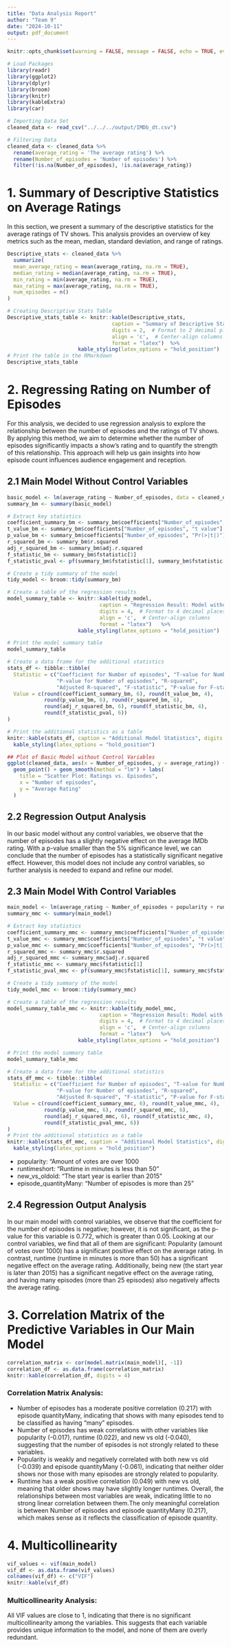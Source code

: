 ```yaml
---
title: "Data Analysis Report"
author: "Team 9"
date: "2024-10-11"
output: pdf_document
---
```

```r
knitr::opts_chunk$set(warning = FALSE, message = FALSE, echo = TRUE, eval = TRUE)
```

```r
# Load Packages
library(readr)
library(ggplot2)
library(dplyr)
library(broom)
library(knitr)
library(kableExtra)
library(car)
```

```r
# Importing Data Set
cleaned_data <- read_csv("../../../output/IMDb_dt.csv")
```

```r
# Filtering Data
cleaned_data <- cleaned_data %>%
  rename(average_rating = 'The average rating') %>%
  rename(Number_of_episodes = 'Number of episodes') %>%
  filter(!is.na(Number_of_episodes), !is.na(average_rating))
```

# 1. Summary of Descriptive Statistics on Average Ratings
In this section, we present a summary of the descriptive statistics for the average ratings of TV shows. This analysis provides an overview of key metrics such as the mean, median, standard deviation, and range of ratings.
```r
Descriptive_stats <- cleaned_data %>% 
  summarize(
  mean_average_rating = mean(average_rating, na.rm = TRUE),
  median_rating = median(average_rating, na.rm = TRUE),
  min_rating = min(average_rating, na.rm = TRUE),
  max_rating = max(average_rating, na.rm = TRUE),
  num_episodes = n()
)
```

```r
# Creating Descriptive Stats Table
Descriptive_stats_table <- knitr::kable(Descriptive_stats, 
                                  caption = "Summary of Descriptive Statistics on Average Ratings",
                                  digits = 2,  # Format to 2 decimal places
                                  align = 'c',  # Center-align columns
                                  format = "latex")  %>%
                       kable_styling(latex_options = "hold_position") 
# Print the table in the RMarkdown
Descriptive_stats_table
```

# 2. Regressing Rating on Number of Episodes
For this analysis, we decided to use regression analysis to explore the relationship between the number of episodes and the ratings of TV shows. By applying this method, we aim to determine whether the number of episodes significantly impacts a show's rating and to quantify the strength of this relationship. This approach will help us gain insights into how episode count influences audience engagement and reception.

## 2.1 Main Model Without Control Variables
```r
basic_model <- lm(average_rating ~ Number_of_episodes, data = cleaned_data)
summary_bm <- summary(basic_model)

# Extract key statistics
coefficient_summary_bm <- summary_bm$coefficients["Number_of_episodes", "Estimate"]
t_value_bm <- summary_bm$coefficients["Number_of_episodes", "t value"]
p_value_bm <- summary_bm$coefficients["Number_of_episodes", "Pr(>|t|)"]
r_squared_bm <- summary_bm$r.squared
adj_r_squared_bm <- summary_bm$adj.r.squared
f_statistic_bm <- summary_bm$fstatistic[1]
f_statistic_pval <- pf(summary_bm$fstatistic[1], summary_bm$fstatistic[2], summary_bm$fstatistic[3], lower.tail = FALSE)

# Create a tidy summary of the model
tidy_model <- broom::tidy(summary_bm)

# Create a table of the regression results
model_summary_table <- knitr::kable(tidy_model, 
                              caption = "Regression Result: Model without Control Variables",
                              digits = 4,  # Format to 4 decimal places
                              align = 'c',  # Center-align columns
                              format = "latex")   %>%
                       kable_styling(latex_options = "hold_position") 

# Print the model summary table
model_summary_table

# Create a data frame for the additional statistics
stats_df <- tibble::tibble(
  Statistic = c("Coefficient for Number of episodes", "T-value for Number of episodes", 
                "P-value for Number of episodes", "R-squared", 
                "Adjusted R-squared", "F-statistic", "P-value for F-statistic"),
  Value = c(round(coefficient_summary_bm, 6), round(t_value_bm, 4), 
            round(p_value_bm, 6), round(r_squared_bm, 6), 
            round(adj_r_squared_bm, 6), round(f_statistic_bm, 4), 
            round(f_statistic_pval, 6))
)

# Print the additional statistics as a table
knitr::kable(stats_df, caption = "Additional Model Statistics", digits = 4, align = 'c', format = "latex") %>%
  kable_styling(latex_options = "hold_position")
```

```r
## Plot of Basic Model without Control Variables
ggplot(cleaned_data, aes(x = Number_of_episodes, y = average_rating)) +
  geom_point() + geom_smooth(method = "lm") + labs(
    title = "Scatter Plot: Ratings vs. Episodes",
    x = "Number of episodes",
    y = "Average Rating"
  )
```

## 2.2 Regression Output Analysis
In our basic model without any control variables, we observe that the number of episodes has a slightly negative effect on the average IMDb rating. With a p-value smaller than the 5% significance level, we can conclude that the number of episodes has a statistically significant negative effect. However, this model does not include any control variables, so further analysis is needed to expand and refine our model.

\newpage

## 2.3 Main Model With Control Variables
```r
main_model <- lm(average_rating ~ Number_of_episodes + popularity + runtime + new_vs_old + episode_quantity , data = cleaned_data)
summary_mmc <- summary(main_model)

# Extract key statistics
coefficient_summary_mmc <- summary_mmc$coefficients["Number_of_episodes", "Estimate"]
t_value_mmc <- summary_mmc$coefficients["Number_of_episodes", "t value"]
p_value_mmc <- summary_mmc$coefficients["Number_of_episodes", "Pr(>|t|)"]
r_squared_mmc <- summary_mmc$r.squared
adj_r_squared_mmc <- summary_mmc$adj.r.squared
f_statistic_mmc <- summary_mmc$fstatistic[1]
f_statistic_pval_mmc <- pf(summary_mmc$fstatistic[1], summary_mmc$fstatistic[2], summary_mmc$fstatistic[3], lower.tail = FALSE)

# Create a tidy summary of the model
tidy_model_mmc <- broom::tidy(summary_mmc)

# Create a table of the regression results
model_summary_table_mmc <- knitr::kable(tidy_model_mmc, 
                              caption = "Regression Result: Model with Control Variables",
                              digits = 4,  # Format to 4 decimal places
                              align = 'c',  # Center-align columns
                              format = "latex")   %>%
                       kable_styling(latex_options = "hold_position") 

# Print the model summary table
model_summary_table_mmc
```

```r
# Create a data frame for the additional statistics
stats_df_mmc <- tibble::tibble(
  Statistic = c("Coefficient for Number of episodes", "T-value for Number of episodes", 
                "P-value for Number of episodes", "R-squared", 
                "Adjusted R-squared", "F-statistic", "P-value for F-statistic"),
  Value = c(round(coefficient_summary_mmc, 6), round(t_value_mmc, 4), 
            round(p_value_mmc, 6), round(r_squared_mmc, 6), 
            round(adj_r_squared_mmc, 6), round(f_statistic_mmc, 4), 
            round(f_statistic_pval_mmc, 6))
)
# Print the additional statistics as a table
knitr::kable(stats_df_mmc, caption = "Additional Model Statistics", digits = 4, align = 'c', format = "latex") %>%
  kable_styling(latex_options = "hold_position")
```

* popularity: "Amount of votes are over 1000
* runtimeshort: "Runtime in minutes is less than 50"
* new_vs_oldold: "The start year is earlier than 2015"
* episode_quantityMany: "Number of episodes is more than 25"

## 2.4 Regression Output Analysis
In our main model with control variables, we observe that the coefficient for the number of episodes is negative; however, it is not significant, as the p-value for this variable is 0.772, which is greater than 0.05. Looking at our control variables, we find that all of them are significant: Popularity (amount of votes over 1000) has a significant positive effect on the average rating. In contrast, runtime (runtime in minutes is more than 50) has a significant negative effect on the average rating. Additionally, being new (the start year is later than 2015) has a significant negative effect on the average rating, and having many episodes (more than 25 episodes) also negatively affects the average rating.

# 3. Correlation Matrix of the Predictive Variables in Our Main Model
```r
correlation_matrix <- cor(model.matrix(main_model)[, -1])
correlation_df <- as.data.frame(correlation_matrix)
knitr::kable(correlation_df, digits = 4)
```

### Correlation Matrix Analysis:
* Number of episodes has a moderate positive correlation (0.217) with episode quantityMany, indicating that shows with many episodes tend to be classified as having "many" episodes.
* Number of episodes has weak correlations with other variables like popularity (-0.017), runtime (0.022), and new vs old (-0.040), suggesting that the number of episodes is not strongly related to these variables.
* Popularity is weakly and negatively correlated with both new vs old (-0.039) and episode quantityMany (-0.061), indicating that neither older shows nor those with many episodes are strongly related to popularity.
* Runtime has a weak positive correlation (0.049) with new vs old, meaning that older shows may have slightly longer runtimes.
Overall, the relationships between most variables are weak, indicating little to no strong linear correlation between them.The only meaningful correlation is between Number of episodes and episode quantityMany (0.217), which makes sense as it reflects the classification of episode quantity.

# 4. Multicollinearity
```r
vif_values <- vif(main_model)
vif_df <- as.data.frame(vif_values)
colnames(vif_df) <- c("VIF")
knitr::kable(vif_df)
```

### Multicollinearity Analysis:
All VIF values are close to 1, indicating that there is no significant multicollinearity among the variables. This suggests that each variable provides unique information to the model, and none of them are overly redundant.